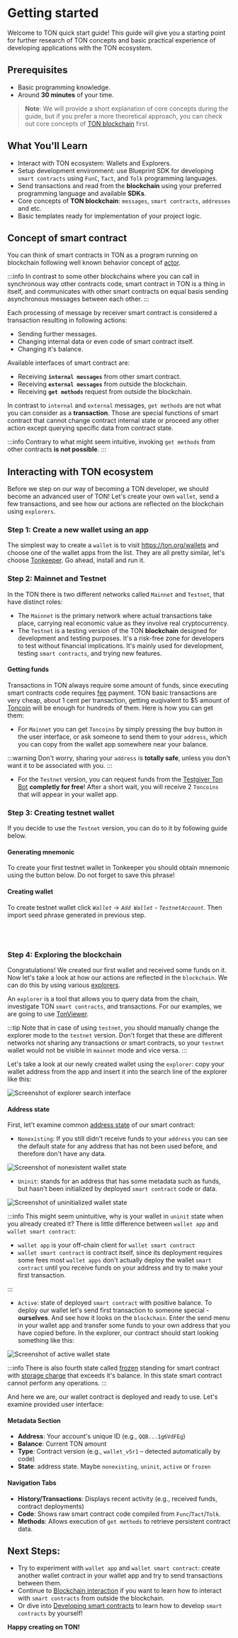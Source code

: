 
# Getting started

Welcome to TON quick start guide! This guide will give you a starting point for further research of TON concepts and basic practical experience of developing applications with the TON ecosystem.

## Prerequisites

- Basic programming knowledge.
- Around __30 minutes__ of your time.

> **Note**: We will provide a short explanation of core concepts during the guide, but if you prefer a more theoretical approach, you can check out core concepts of [TON blockchain](/v3/concepts/dive-into-ton/ton-blockchain/blockchain-of-blockchains) first.

## What You'll Learn

- Interact with TON ecosystem: Wallets and Explorers.
- Setup development environment: use Blueprint SDK for developing `smart contracts` using `FunC`, `Tact`, and `Tolk` programming languages.
- Send transactions and read from the **blockchain** using your preferred programming language and available **SDKs**.
- Core concepts of **TON blockchain**: `messages`, `smart contracts`, `addresses` and etc.
- Basic templates ready for implementation of your project logic.

## Concept of smart contract

You can think of smart contracts in TON as a program running on blockchain following well known behavior concept of [actor](/v3/concepts/dive-into-ton/ton-blockchain/blockchain-of-blockchains#single-actor). 

:::info
In contrast to some other blockchains where you can call in synchronous way other contracts code, smart contract in TON is a thing in itself, and communicates with other smart contracts on equal basis sending asynchronous messages between each other. 
:::

Each processing of message by receiver smart contract is considered a transaction resulting in following actions:
 - Sending further messages.
 - Changing internal data or even code of smart contract itself.
 - Changing it's balance.

Available interfaces of smart contract are:
 - Receiving **`internal messages`** from other smart contract.
 - Receiving **`external messages`** from outside the blockchain.
 - Receiving **`get methods`** request from outside the blockchain.

In contrast to `internal` and `external` messages, `get methods` are not what you can consider as a **transaction**. Those are special functions of smart contract that cannot change contract internal state or proceed any other action except querying specific data from contract state. 

:::info
Contrary to what might seem intuitive, invoking `get methods` from other contracts **is not possible**.
:::

## Interacting with TON ecosystem

Before we step on our way of becoming a TON developer, we should become an advanced user of TON! Let's create your own `wallet`, send a few transactions, and see how our actions are reflected on the blockchain using `explorers`.

### Step 1: Create a new wallet using an app

The simplest way to create a `wallet` is to visit https://ton.org/wallets and choose one of the wallet apps from the list. They are all pretty similar, let's choose [Tonkeeper](https://tonkeeper.com/). Go ahead, install and run it.

### Step 2: Mainnet and Testnet

In the TON there is two different networks called `Mainnet` and `Testnet`, that have distinct roles:
 - The `Mainnet` is the primary network where actual transactions take place, carrying real economic value as they involve real cryptocurrency. 
 - The `Testnet` is a testing version of the TON **blockchain** designed for development and testing purposes. It's a risk-free zone for developers to test without financial implications. It's mainly used for development, testing `smart contracts`, and trying new features.

#### Getting funds

Transactions in TON always require some amount of funds, since executing smart contracts code requires [fee](/v3/documentation/smart-contracts/transaction-fees/fees/) payment. TON basic transactions are very cheap, about 1 cent per transaction, getting euqivalent to $5 amount of [Toncoin](/v3/documentation/dapps/defi/coins) will be enough for hundreds of them. Here is how you can get them:

 - For `Mainnet` you can get `Toncoins` by simply pressing the buy button in the user interface, or ask someone to send them to your `address`, which you can copy from the wallet app somewhere near your balance. 

:::warning
 Don't worry, sharing your `address` is **totally safe**, unless you don't want it to be associated with you.
:::

 - For the `Testnet` version, you can request funds from the [Testgiver Ton Bot](https://t.me/testgiver_ton_bot) **completly for free**! After a short wait, you will receive 2 `Toncoins` that will appear in your wallet app.

### Step 3: Creating testnet wallet

If you decide to use the `Testnet` version, you can do to it by following guide below.

#### Generating mnemonic

To create your first testnet wallet in Tonkeeper you should obtain mnemonic using the button below. Do not forget to save this phrase!

<MnemonicGenerator />

#### Creating wallet

To create testnet wallet click *`Wallet`* -> *`Add Wallet`* - *`TestnetAccount`*. Then import seed phrase generated in previous step.

<div style={{display: 'flex', justifyContent: 'center', gap: '20px', flexWrap: 'wrap', marginBottom: '30px'}}>
  <br/>
  <ThemedImage
    height='600px'
    alt=""
    sources={{
      light: '/img/tutorials/quick-start/tonkeeper-light.jpg?raw=true',
      dark: '/img/tutorials/quick-start/tonkeeper-dark.jpg?raw=true',
    }}
  />
  <br/>
</div>


### Step 4: Exploring the blockchain

Congratulations! We created our first wallet and received some funds on it. Now let's take a look at how our actions are reflected in the `blockchain`. We can do this by using various [explorers](https://ton.app/explorers). 

An `explorer` is a tool that allows you to query data from the chain, investigate TON `smart contracts`, and transactions. For our examples, we are going to use [TonViewer](https://tonviewer.com/).

:::tip
Note that in case of using `testnet`, you should manually change the explorer mode to the `testnet` version. Don't forget that these are different networks not sharing any transactions or smart contracts, so your `testnet` wallet would not be visible in `mainnet` mode and vice versa.
:::

Let's take a look at our newly created wallet using the `explorer`: copy your wallet address from the app and insert it into the search line of the explorer like this:

<div style={{marginBottom: '30px'}}>
  <img src="/img/tutorials/quick-start/explorer1.png" alt="Screenshot of explorer search interface"/>
</div>

#### Address state

First, let't examine common [address state](/v3/documentation/smart-contracts/addresses/#addresses-state) of our smart contract:

 - `Nonexisting`: If you still didn't receive funds to your `address` you can see the default state for any address that has not been used before, and therefore don't have any data. 

<div style={{marginBottom: '30px'}}>
  <img src="/img/tutorials/quick-start/nonexist.png" alt="Screenshot of nonexistent wallet state"/>
</div>

 - `Uninit`: stands for an address that has some metadata such as funds, but hasn't been initialized by deployed `smart contract` code or data.

<div style={{marginBottom: '30px'}}>
  <img src="/img/tutorials/quick-start/uninit.png" alt="Screenshot of uninitialized wallet state"/>
</div>

:::info
This might seem unintuitive, why is your wallet in `uninit` state when you already created it? There is little difference between `wallet app` and `wallet smart contract`:

- `wallet app` is your off-chain client for `wallet smart contract`
- `wallet smart contract` is contract itself, since its deployment requires some fees most `wallet apps` don't actually deploy the wallet `smart contract` until you receive funds on your address and try to make your first transaction.

:::

- `Active`: state of deployed `smart contract` with positive balance. To deploy our wallet let's send first transaction to someone special - **ourselves**. And see how it looks on the `blockchain`. Enter the send menu in your wallet app and transfer some funds to your own address that you have copied before. In the explorer, our contract should start looking something like this:

<div style={{marginBottom: '30px'}}>
  <img src="/img/tutorials/quick-start/active.png" alt="Screenshot of active wallet state"/>
</div>

:::info
There is also fourth state called [frozen](/v3/documentation/smart-contracts/transaction-fees/fees-low-level#storage-fee) standing for smart contract with [storage charge](/v3/documentation/smart-contracts/transaction-fees/fees-low-level#storage-fee) that exceeds it's balance. In this state smart contract cannot perform any operations.
:::

And here we are, our wallet contract is deployed and ready to use. Let's examine provided user interface:

#### Metadata Section
- **Address**: Your account's unique ID (e.g., `QQB...1g6VdFEg`)
- **Balance**: Current TON amount
- **Type**: Contract version (e.g., `wallet_v5r1` – detected automatically by code)
- **State**: address state. Maybe `nonexisting`, `uninit`, `active` or `frozen`

#### Navigation Tabs
- **History/Transactions**: Displays recent activity (e.g., received funds, contract deployments)
- **Code**: Shows raw smart contract code compiled from `Func`/`Tact`/`Tolk`.
- **Methods**: Allows execution of `get methods` to retrieve persistent contract data.

## Next Steps:

 - Try to experiment with `wallet app` and `wallet smart contract`: create another wallet contract in your wallet app and try to send transactions between them.
 - Continue to [Blockchain interaction](/v3/guidelines/quick-start/blockchain-interaction/reading-from-network) if you want to learn how to interact with `smart contracts` from outside the blockchain.
 - Or dive into [Developing smart contracts](/v3/guidelines/quick-start/developing-smart-contracts/setup-environment) to learn how to develop `smart contracts` by yourself!

**Happy creating on TON!**

